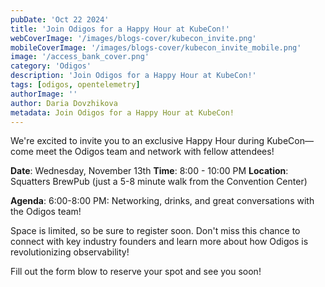 ```yaml
---
pubDate: 'Oct 22 2024'
title: 'Join Odigos for a Happy Hour at KubeCon!'
webCoverImage: '/images/blogs-cover/kubecon_invite.png'
mobileCoverImage: '/images/blogs-cover/kubecon_invite_mobile.png'
image: '/access_bank_cover.png'
category: 'Odigos'
description: 'Join Odigos for a Happy Hour at KubeCon!'
tags: [odigos, opentelemetry]
authorImage: ''
author: Daria Dovzhikova
metadata: Join Odigos for a Happy Hour at KubeCon!
---
```


We're excited to invite you to an exclusive Happy Hour during KubeCon—come meet the Odigos team and network with fellow attendees!

**Date**: Wednesday, November 13th
**Time**: 8:00 - 10:00 PM
**Location**: Squatters BrewPub (just a 5-8 minute walk from the Convention Center)

**Agenda**: 6:00-8:00 PM: Networking, drinks, and great conversations with the Odigos team!

Space is limited, so be sure to register soon. Don't miss this chance to connect with key industry founders and learn more about how Odigos is revolutionizing observability!

Fill out the form blow to reserve your spot and see you soon!
